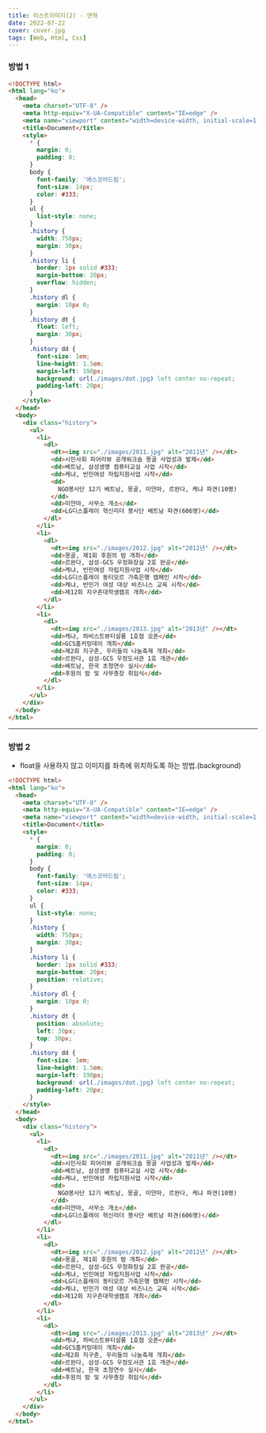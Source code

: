 ```yaml
---
title: 리스트이미지(2) - 연혁
date: 2022-07-22
cover: cover.jpg
tags: [Web, Html, Css]
---
```


### 방법 1

```html
<!DOCTYPE html>
<html lang="ko">
  <head>
    <meta charset="UTF-8" />
    <meta http-equiv="X-UA-Compatible" content="IE=edge" />
    <meta name="viewport" content="width=device-width, initial-scale=1.0" />
    <title>Document</title>
    <style>
      * {
        margin: 0;
        padding: 0;
      }
      body {
        font-family: '에스코어드림';
        font-size: 14px;
        color: #333;
      }
      ul {
        list-style: none;
      }
      .history {
        width: 750px;
        margin: 30px;
      }
      .history li {
        border: 1px solid #333;
        margin-bottom: 20px;
        overflow: hidden;
      }
      .history dl {
        margin: 10px 0;
      }
      .history dt {
        float: left;
        margin: 30px;
      }
      .history dd {
        font-size: 1em;
        line-height: 1.5em;
        margin-left: 190px;
        background: url(./images/dot.jpg) left center no-repeat;
        padding-left: 20px;
      }
    </style>
  </head>
  <body>
    <div class="history">
      <ul>
        <li>
          <dl>
            <dt><img src="./images/2011.jpg" alt="2011년" /></dt>
            <dd>시민사회 피어리뷰 공개워크숍 몽골 사업성과 발제</dd>
            <dd>베트남, 삼성생명 컴퓨터교실 사업 시작</dd>
            <dd>케냐, 빈민여성 자립지원사업 시작</dd>
            <dd>
              NGO봉사단 12기 베트남, 몽골, 미얀마, 르완다, 케냐 파견(10명)
            </dd>
            <dd>미얀마, 사무소 개소</dd>
            <dd>LG디스플레이 혁신리더 봉사단 베트남 파견(606명)</dd>
          </dl>
        </li>
        <li>
          <dl>
            <dt><img src="./images/2012.jpg" alt="2012년" /></dt>
            <dd>몽골, 제1회 후원의 밤 개최</dd>
            <dd>르완다, 삼성-GCS 우정화장실 2호 완공</dd>
            <dd>케냐, 빈민여성 자립지원사업 시작</dd>
            <dd>LG디스플레이 동티모르 가축은행 캠페인 시작</dd>
            <dd>케냐, 빈민가 여성 대상 비즈니스 교육 시작</dd>
            <dd>제12회 지구촌대학생캠프 개최</dd>
          </dl>
        </li>
        <li>
          <dl>
            <dt><img src="./images/2013.jpg" alt="2013년" /></dt>
            <dd>케냐, 하비스트뷰티살롱 1호점 오픈</dd>
            <dd>GCS홈커밍데이 개최</dd>
            <dd>제2회 지구촌, 우리들의 나눔축제 개최</dd>
            <dd>르완다, 삼성-GCS 우정도서관 1호 개관</dd>
            <dd>베트남, 한국 초청연수 실시</dd>
            <dd>후원의 밤 및 사무총장 취임식</dd>
          </dl>
        </li>
      </ul>
    </div>
  </body>
</html>
```

---

### 방법 2

- float을 사용하지 않고 이미지를 좌측에 위치하도록 하는 방법.(background)

```html
<!DOCTYPE html>
<html lang="ko">
  <head>
    <meta charset="UTF-8" />
    <meta http-equiv="X-UA-Compatible" content="IE=edge" />
    <meta name="viewport" content="width=device-width, initial-scale=1.0" />
    <title>Document</title>
    <style>
      * {
        margin: 0;
        padding: 0;
      }
      body {
        font-family: '에스코어드림';
        font-size: 14px;
        color: #333;
      }
      ul {
        list-style: none;
      }
      .history {
        width: 750px;
        margin: 30px;
      }
      .history li {
        border: 1px solid #333;
        margin-bottom: 20px;
        position: relative;
      }
      .history dl {
        margin: 10px 0;
      }
      .history dt {
        position: absolute;
        left: 30px;
        top: 30px;
      }
      .history dd {
        font-size: 1em;
        line-height: 1.5em;
        margin-left: 190px;
        background: url(./images/dot.jpg) left center no-repeat;
        padding-left: 20px;
      }
    </style>
  </head>
  <body>
    <div class="history">
      <ul>
        <li>
          <dl>
            <dt><img src="./images/2011.jpg" alt="2011년" /></dt>
            <dd>시민사회 피어리뷰 공개워크숍 몽골 사업성과 발제</dd>
            <dd>베트남, 삼성생명 컴퓨터교실 사업 시작</dd>
            <dd>케냐, 빈민여성 자립지원사업 시작</dd>
            <dd>
              NGO봉사단 12기 베트남, 몽골, 미얀마, 르완다, 케냐 파견(10명)
            </dd>
            <dd>미얀마, 사무소 개소</dd>
            <dd>LG디스플레이 혁신리더 봉사단 베트남 파견(606명)</dd>
          </dl>
        </li>
        <li>
          <dl>
            <dt><img src="./images/2012.jpg" alt="2012년" /></dt>
            <dd>몽골, 제1회 후원의 밤 개최</dd>
            <dd>르완다, 삼성-GCS 우정화장실 2호 완공</dd>
            <dd>케냐, 빈민여성 자립지원사업 시작</dd>
            <dd>LG디스플레이 동티모르 가축은행 캠페인 시작</dd>
            <dd>케냐, 빈민가 여성 대상 비즈니스 교육 시작</dd>
            <dd>제12회 지구촌대학생캠프 개최</dd>
          </dl>
        </li>
        <li>
          <dl>
            <dt><img src="./images/2013.jpg" alt="2013년" /></dt>
            <dd>케냐, 하비스트뷰티살롱 1호점 오픈</dd>
            <dd>GCS홈커밍데이 개최</dd>
            <dd>제2회 지구촌, 우리들의 나눔축제 개최</dd>
            <dd>르완다, 삼성-GCS 우정도서관 1호 개관</dd>
            <dd>베트남, 한국 초청연수 실시</dd>
            <dd>후원의 밤 및 사무총장 취임식</dd>
          </dl>
        </li>
      </ul>
    </div>
  </body>
</html>
```
